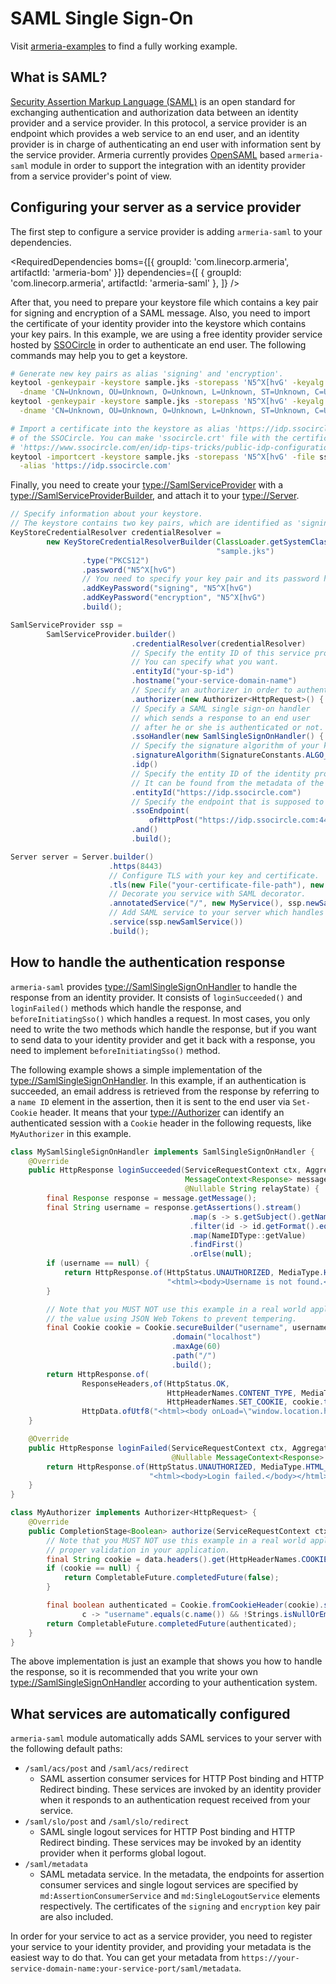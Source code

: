 # SAML Single Sign-On

<Tip>

Visit [armeria-examples](https://github.com/line/armeria-examples) to find a fully working example.

</Tip>

## What is SAML?

[Security Assertion Markup Language (SAML)](https://en.wikipedia.org/wiki/Security_Assertion_Markup_Language)
is an open standard for exchanging authentication and authorization data between an identity provider and
a service provider. In this protocol, a service provider is an endpoint which provides a web service to
an end user, and an identity provider is in charge of authenticating an end user with information sent by
the service provider.
Armeria currently provides [OpenSAML](https://wiki.shibboleth.net/confluence/display/OS30/Home) based
`armeria-saml` module in order to support the integration with an identity provider from a service
provider's point of view.

## Configuring your server as a service provider

The first step to configure a service provider is adding `armeria-saml` to your dependencies.

<RequiredDependencies
  boms={[{ groupId: 'com.linecorp.armeria', artifactId: 'armeria-bom' }]}
  dependencies={[
    { groupId: 'com.linecorp.armeria', artifactId: 'armeria-saml' },
  ]}
/>

After that, you need to prepare your keystore file which contains a key pair for signing and encryption
of a SAML message. Also, you need to import the certificate of your identity provider into the keystore
which contains your key pairs. In this example, we are using a free identity provider service hosted by
[SSOCircle](https://www.ssocircle.com/en/) in order to authenticate an end user. The following commands
may help you to get a keystore.

```bash
# Generate new key pairs as alias 'signing' and 'encryption'.
keytool -genkeypair -keystore sample.jks -storepass 'N5^X[hvG' -keyalg rsa -sigalg sha1withrsa \
  -dname 'CN=Unknown, OU=Unknown, O=Unknown, L=Unknown, ST=Unknown, C=Unknown' -alias signing
keytool -genkeypair -keystore sample.jks -storepass 'N5^X[hvG' -keyalg rsa -sigalg sha1withrsa \
  -dname 'CN=Unknown, OU=Unknown, O=Unknown, L=Unknown, ST=Unknown, C=Unknown' -alias encryption

# Import a certificate into the keystore as alias 'https://idp.ssocircle.com', which is the entity ID
# of the SSOCircle. You can make 'ssocircle.crt' file with the certificate from
# 'https://www.ssocircle.com/en/idp-tips-tricks/public-idp-configuration/'.
keytool -importcert -keystore sample.jks -storepass 'N5^X[hvG' -file ssocircle.crt \
  -alias 'https://idp.ssocircle.com'
```

Finally, you need to create your <type://SamlServiceProvider> with a <type://SamlServiceProviderBuilder>, and
attach it to your <type://Server>.

```java
// Specify information about your keystore.
// The keystore contains two key pairs, which are identified as 'signing' and 'encryption'.
KeyStoreCredentialResolver credentialResolver =
        new KeyStoreCredentialResolverBuilder(ClassLoader.getSystemClassLoader(),
                                              "sample.jks")
                .type("PKCS12")
                .password("N5^X[hvG")
                // You need to specify your key pair and its password here.
                .addKeyPassword("signing", "N5^X[hvG")
                .addKeyPassword("encryption", "N5^X[hvG")
                .build();

SamlServiceProvider ssp =
        SamlServiceProvider.builder()
                           .credentialResolver(credentialResolver)
                           // Specify the entity ID of this service provider.
                           // You can specify what you want.
                           .entityId("your-sp-id")
                           .hostname("your-service-domain-name")
                           // Specify an authorizer in order to authenticate a request.
                           .authorizer(new Authorizer<HttpRequest>() { ... })
                           // Specify a SAML single sign-on handler
                           // which sends a response to an end user
                           // after he or she is authenticated or not.
                           .ssoHandler(new SamlSingleSignOnHandler() { ... })
                           // Specify the signature algorithm of your key.
                           .signatureAlgorithm(SignatureConstants.ALGO_ID_SIGNATURE_RSA)
                           .idp()
                           // Specify the entity ID of the identity provider.
                           // It can be found from the metadata of the identity provider.
                           .entityId("https://idp.ssocircle.com")
                           // Specify the endpoint that is supposed to send an authentication request.
                           .ssoEndpoint(
                               ofHttpPost("https://idp.ssocircle.com:443/sso/SSOPOST/metaAlias/publicidp"))
                           .and()
                           .build();

Server server = Server.builder()
                      .https(8443)
                      // Configure TLS with your key and certificate.
                      .tls(new File("your-certificate-file-path"), new File("your-key-file-path"))
                      // Decorate you service with SAML decorator.
                      .annotatedService("/", new MyService(), ssp.newSamlDecorator())
                      // Add SAML service to your server which handles a SAML response and a metadata request.
                      .service(ssp.newSamlService())
                      .build();
```

## How to handle the authentication response

`armeria-saml` provides <type://SamlSingleSignOnHandler> to handle the response from an identity provider.
It consists of `loginSucceeded()` and `loginFailed()` methods which handle the response,
and `beforeInitiatingSso()` which handles a request. In most cases, you only need to write the two methods
which handle the response, but if you want to send data to your identity provider and get it back
with a response, you need to implement `beforeInitiatingSso()` method.

The following example shows a simple implementation of the <type://SamlSingleSignOnHandler>. In this example,
if an authentication is succeeded, an email address is retrieved from the response by referring to a `name ID`
element in the assertion, then it is sent to the end user via `Set-Cookie` header. It means that your
<type://Authorizer> can identify an authenticated session with a `Cookie` header in the following requests,
like `MyAuthorizer` in this example.

```java
class MySamlSingleSignOnHandler implements SamlSingleSignOnHandler {
    @Override
    public HttpResponse loginSucceeded(ServiceRequestContext ctx, AggregatedHttpRequest req,
                                       MessageContext<Response> message, @Nullable String sessionIndex,
                                       @Nullable String relayState) {
        final Response response = message.getMessage();
        final String username = response.getAssertions().stream()
                                        .map(s -> s.getSubject().getNameID())
                                        .filter(id -> id.getFormat().equals(SamlNameIdFormat.EMAIL.urn()))
                                        .map(NameIDType::getValue)
                                        .findFirst()
                                        .orElse(null);
        if (username == null) {
            return HttpResponse.of(HttpStatus.UNAUTHORIZED, MediaType.HTML_UTF_8,
                                   "<html><body>Username is not found.</body></html>");
        }

        // Note that you MUST NOT use this example in a real world application. You may consider encoding
        // the value using JSON Web Tokens to prevent tempering.
        final Cookie cookie = Cookie.secureBuilder("username", username)
                                    .domain("localhost")
                                    .maxAge(60)
                                    .path("/")
                                    .build();
        return HttpResponse.of(
                ResponseHeaders,of(HttpStatus.OK,
                                   HttpHeaderNames.CONTENT_TYPE, MediaType.HTML_UTF_8,
                                   HttpHeaderNames.SET_COOKIE, cookie.toSetCookieHeader()),
                HttpData.ofUtf8("<html><body onLoad=\"window.location.href='/welcome'\"></body></html>"));
    }

    @Override
    public HttpResponse loginFailed(ServiceRequestContext ctx, AggregatedHttpRequest req,
                                    @Nullable MessageContext<Response> message, Throwable cause) {
        return HttpResponse.of(HttpStatus.UNAUTHORIZED, MediaType.HTML_UTF_8,
                               "<html><body>Login failed.</body></html>");
    }
}

class MyAuthorizer implements Authorizer<HttpRequest> {
    @Override
    public CompletionStage<Boolean> authorize(ServiceRequestContext ctx, HttpRequest data) {
        // Note that you MUST NOT use this example in a real world application. You have to perform
        // proper validation in your application.
        final String cookie = data.headers().get(HttpHeaderNames.COOKIE);
        if (cookie == null) {
            return CompletableFuture.completedFuture(false);
        }

        final boolean authenticated = Cookie.fromCookieHeader(cookie).stream().anyMatch(
                c -> "username".equals(c.name()) && !Strings.isNullOrEmpty(c.value()));
        return CompletableFuture.completedFuture(authenticated);
    }
}
```

<Warning>

The above implementation is just an example that shows you how to handle the response, so it is recommended
that you write your own <type://SamlSingleSignOnHandler> according to your authentication system.

</Warning>

## What services are automatically configured

`armeria-saml` module automatically adds SAML services to your server with the following default paths:
- `/saml/acs/post` and `/saml/acs/redirect`
  - SAML assertion consumer services for HTTP Post binding and HTTP Redirect binding. These services are invoked
    by an identity provider when it responds to an authentication request received from your service.
- `/saml/slo/post` and `/saml/slo/redirect`
  - SAML single logout services for HTTP Post binding and HTTP Redirect binding. These services may be invoked
    by an identity provider when it performs global logout.
- `/saml/metadata`
  - SAML metadata service. In the metadata, the endpoints for assertion consumer services and single logout
    services are specified by `md:AssertionConsumerService` and `md:SingleLogoutService` elements
    respectively. The certificates of the `signing` and `encryption` key pair are also included.

<Tip>

In order for your service to act as a service provider, you need to register your service to your identity
provider, and providing your metadata is the easiest way to do that. You can get your metadata from
`https://your-service-domain-name:your-service-port/saml/metadata`.

</Tip>
